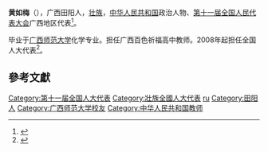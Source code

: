 '''黄如梅'''（{{bd|1962年||}}），广西田阳人，[[壮族|壮族]]，[[中华人民共和国|中华人民共和国]]政治人物、[[第十一届全国人民代表大会|第十一届全国人民代表大会]]广西地区代表<ref>{{cite web|author=新华网|title=第十一届全国人大代表|url=http://news.xinhuanet.com/ziliao/2008-03/03/content_7708230.htm?node=36628|publisher=新华网|accessdate=2014-01-07|archive-date=2014-01-10|archive-url=https://web.archive.org/web/20140110211415/http://news.xinhuanet.com/ziliao/2008-03/03/content_7708230.htm?node=36628|dead-url=no}}</ref>。

毕业于[[广西师范大学|广西师范大学]]化学专业。担任广西百色祈福高中教师。2008年起担任全国人大代表<ref>{{cite news|title=全国人大代表信息-黄如梅|url= http://210.82.31.1:8084/delegate/viewDelegate.action?dbid=112016|accessdate=2013-04-05|newspaper=全国人大网|archive-url=https://web.archive.org/web/20140522092607/http://www.npc.gov.cn/delegate/viewDelegate.action?dbid=112016|archive-date=2014-05-22|dead-url=yes}}</ref>。

==參考文獻==
{{reflist}}

{{china-bio-stub}}
{{DEFAULTSORT:huang rumei}}
[[Category:第十一届全国人大代表|Category:第十一届全国人大代表]]
[[Category:壯族全國人大代表|Category:壯族全國人大代表]]
[[Category:黄姓|ru]]
[[Category:田阳人|Category:田阳人]]
[[Category:广西师范大学校友|Category:广西师范大学校友]]
[[Category:中华人民共和国教师|Category:中华人民共和国教师]]